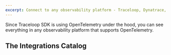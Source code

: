 ```yaml
---
excerpt: Connect to any observability platform - Traceloop, Dynatrace, Datadog, Honeycomb, and others
---
```


Since Traceloop SDK is using OpenTelemetry under the hood, you can see everything in any observability platform that supports OpenTelemetry.

## The Integrations Catalog

<Cards>
    <Card title="Traceloop" href="/docs/openllmetry/integrations/traceloop"/>
    <Card title="Axiom" href="/docs/openllmetry/integrations/axiom"/>
    <Card title="Azure Application Insights" href="/docs/openllmetry/integrations/azure-applications-insights"/>
    <Card title="Datadog" href="/docs/openllmetry/integrations/datadog"/>
    <Card title="Dynatrace" href="/docs/openllmetry/integrations/dynatrace"/>
    <Card title="Grafana Tempo" href="/docs/openllmetry/integrations/grafana"/>
    <Card title="Honeycomb" href="/docs/openllmetry/integrations/honeycomb"/>
    <Card title="HyperDX" href="/docs/openllmetry/integrations/hyper-dx"/>
    <Card title="Instana" href="/docs/openllmetry/integrations/instana"/>
    <Card title="New Relic" href="/docs/openllmetry/integrations/new-relic"/>
    <Card title="OpenTelemetry Collector" href="/docs/openllmetry/integrations/open-telemetry-collector"/>
    <Card title="Service Now Cloud Observability" href="/docs/openllmetry/integrations/service-now-cloud-observability"/>
    <Card title="Sentry" href="/docs/openllmetry/integrations/sentry"/>
    <Card title="SigNoz" href="/docs/openllmetry/integrations/sig-noz"/>
    <Card title="Splunk" href="/docs/openllmetry/integrations/splunk"/>
</Cards>